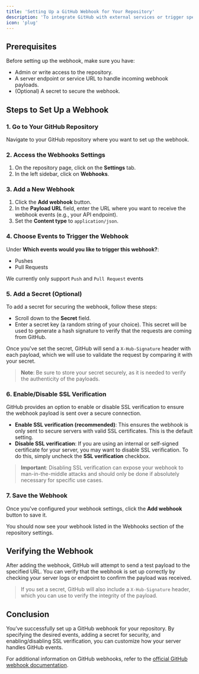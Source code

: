 ```yaml
---
title: 'Setting Up a GitHub Webhook for Your Repository'
description: 'To integrate GitHub with external services or trigger specific actions on events such as pushes, issues, pull requests, etc., you can configure a webhook for your repository. Follow the steps below to set up a GitHub webhook and customize its behavior.'
icon: 'plug'
---
```


## Prerequisites
Before setting up the webhook, make sure you have:
- Admin or write access to the repository.
- A server endpoint or service URL to handle incoming webhook payloads.
- (Optional) A secret to secure the webhook.

## Steps to Set Up a Webhook

### 1. Go to Your GitHub Repository
Navigate to your GitHub repository where you want to set up the webhook.

### 2. Access the Webhooks Settings
1. On the repository page, click on the **Settings** tab.
2. In the left sidebar, click on **Webhooks**.

### 3. Add a New Webhook
1. Click the **Add webhook** button.
2. In the **Payload URL** field, enter the URL where you want to receive the webhook events (e.g., your API endpoint).
3. Set the **Content type** to `application/json`.

### 4. Choose Events to Trigger the Webhook
Under **Which events would you like to trigger this webhook?**:
- Pushes
- Pull Requests

We currently only support `Push` and `Pull Request` events

### 5. Add a Secret (Optional)
To add a secret for securing the webhook, follow these steps:
- Scroll down to the **Secret** field.
- Enter a secret key (a random string of your choice). This secret will be used to generate a hash signature to verify that the requests are coming from GitHub.

Once you've set the secret, GitHub will send a `X-Hub-Signature` header with each payload, which we will use to validate the request by comparing it with your secret.

> **Note**: Be sure to store your secret securely, as it is needed to verify the authenticity of the payloads.

### 6. Enable/Disable SSL Verification
GitHub provides an option to enable or disable SSL verification to ensure the webhook payload is sent over a secure connection.

- **Enable SSL verification (recommended)**: This ensures the webhook is only sent to secure servers with valid SSL certificates. This is the default setting.
- **Disable SSL verification**: If you are using an internal or self-signed certificate for your server, you may want to disable SSL verification. To do this, simply uncheck the **SSL verification** checkbox.

> **Important**: Disabling SSL verification can expose your webhook to man-in-the-middle attacks and should only be done if absolutely necessary for specific use cases.

### 7. Save the Webhook
Once you've configured your webhook settings, click the **Add webhook** button to save it.

You should now see your webhook listed in the Webhooks section of the repository settings.

## Verifying the Webhook
After adding the webhook, GitHub will attempt to send a test payload to the specified URL. You can verify that the webhook is set up correctly by checking your server logs or endpoint to confirm the payload was received.

> If you set a secret, GitHub will also include a `X-Hub-Signature` header, which you can use to verify the integrity of the payload.

## Conclusion
You’ve successfully set up a GitHub webhook for your repository. By specifying the desired events, adding a secret for security, and enabling/disabling SSL verification, you can customize how your server handles GitHub events.

For additional information on GitHub webhooks, refer to the [official GitHub webhook documentation](https://docs.github.com/en/webhooks).

